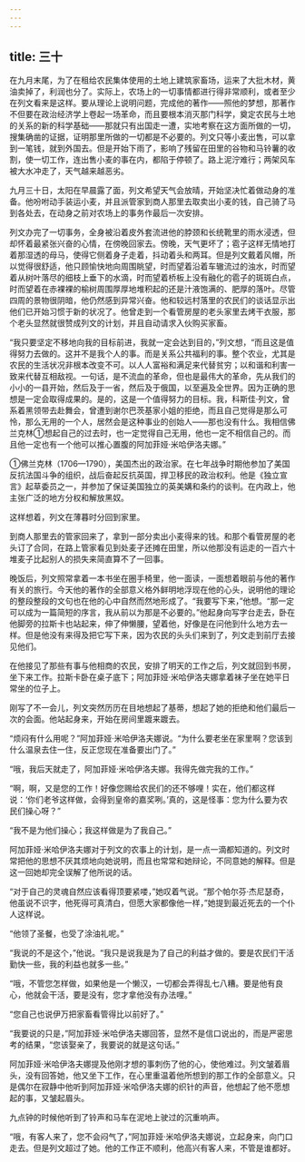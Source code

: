 ```yaml
---
---
---
```

title: 三十
---



在九月末尾，为了在租给农民集体使用的土地上建筑家畜场，运来了大批木材，黄油卖掉了，利润也分了。实际上，农场上的一切事情都进行得非常顺利，或者至少在列文看来是这样。要从理论上说明问题，完成他的著作——照他的梦想，那著作不但要在政治经济学上卷起一场革命，而且要根本消灭那门科学，奠定农民与土地的关系的新的科学基础——那就只有出国走一遭，实地考察在这方面所做的一切，搜集确凿的证据，证明那里所做的一切都是不必要的。列文只等小麦出售，可以拿到一笔钱，就到外国去。但是开始下雨了，影响了残留在田里的谷物和马铃薯的收割，使一切工作，连出售小麦的事在内，都陷于停顿了。路上泥泞难行；两架风车被大水冲走了，天气越来越恶劣。

九月三十日，太阳在早晨露了面，列文希望天气会放晴，开始坚决忙着做动身的准备。他吩咐动手装运小麦，并且派管家到商人那里去取卖出小麦的钱，自己骑了马到各处去，在动身之前对农场上的事务作最后一次安排。

列文办完了一切事务，全身被沿着皮外套流进他的脖颈和长统靴里的雨水浸透，但却怀着最紧张兴奋的心情，在傍晚回家去。傍晚，天气更坏了；雹子这样无情地打着那湿透的母马，使得它侧着身子走着，抖动着头和两耳。但是列文戴着风帽，所以觉得很舒适，他只顾愉快地向周围眺望，时而望着沿着车辙流过的浊水，时而望着从树叶落尽的细枝上垂下的水滴，时而望着桥板上没有融化的雹子的斑斑白点，时而望着在赤裸裸的榆树周围厚厚地堆积起的还是汁液饱满的、肥厚的落叶。尽管四周的景物很阴暗，他仍然感到异常兴奋。他和较远村落里的农民们的谈话显示出他们已开始习惯于新的状况了。他曾走到一个看管房屋的老头家里去烤干衣服，那个老头显然就很赞成列文的计划，并且自动请求入伙购买家畜。

“我只要坚定不移地向我的目标前进，我就一定会达到目的，”列文想，“而且这是值得努力去做的。这并不是我个人的事。而是关系公共福利的事。整个农业，尤其是农民的生活状况非根本改变不可。以人人富裕和满足来代替贫穷；以和谐和利害一致来代替互相敌视。一句话，是不流血的革命，但也是最伟大的革命，先从我们的小小的一县开始，然后及于一省，然后及于俄国，以至遍及全世界。因为正确的思想是一定会取得成果的。是的，这是一个值得努力的目标。我，科斯佳·列文，曾系着黑领带去赴舞会，曾遭到谢尔巴茨基家小姐的拒绝，而且自己觉得是那么可怜，那么无用的一个人，居然会是这种事业的创始人——那也没有什么。我相信佛兰克林①想起自己的过去时，也一定觉得自己无用，他也一定不相信自己的。而且他一定也有一个他可以推心置腹的阿加菲娅·米哈伊洛夫娜。”



①佛兰克林（1706—1790），美国杰出的政治家。在七年战争时期他参加了美国反抗法国斗争的组织，战后奋起反抗英国，捍卫移民的政治权利。他是《独立宣言》起草委员之一，并参加了保证美国独立的英美媾和条约的谈判。在内政上，他主张广泛的地方分权和解放黑奴。

这样想着，列文在薄暮时分回到家里。

到商人那里去的管家回来了，拿到一部分卖出小麦得来的钱。和那个看管房屋的老头订了合同，在路上管家看见到处麦子还摊在田里，所以他那没有运走的一百六十堆麦子比起别人的损失来简直算不了一回事。

晚饭后，列文照常拿着一本书坐在圈手椅里，他一面读，一面想着眼前与他的著作有关的旅行。今天他的著作的全部意义格外鲜明地浮现在他的心头，说明他的理论的整段整段的文句也在他的心中自然而然地形成了。“我要写下来，”他想。“那一定可以成为一篇简短的序言，我从前以为那是不必要的。”他起身向写字台走去，卧在他脚旁的拉斯卡也站起来，伸了伸懒腰，望着他，好像是在问他到什么地方去一样。但是他没有来得及把它写下来，因为农民的头头们来到了，列文走到前厅去接见他们。

在他接见了那些有事与他相商的农民，安排了明天的工作之后，列文就回到书房，坐下来工作。拉斯卡卧在桌子底下；阿加菲娅·米哈伊洛夫娜拿着袜子坐在她平日常坐的位子上。

刚写了不一会儿，列文突然历历在目地想起了基蒂，想起了她的拒绝和他们最后一次的会面。他站起身来，开始在房间里踱来踱去。

“烦闷有什么用呢？”阿加菲娅·米哈伊洛夫娜说。“为什么要老坐在家里啊？您该到什么温泉去住一住，反正您现在准备要出门了。”

“哦，我后天就走了，阿加菲娅·米哈伊洛夫娜。我得先做完我的工作。”

“啊，啊，又是您的工作！好像您赐给农民们的还不够哩！实在，他们都这样说：‘你们老爷这样做，会得到皇帝的嘉奖咧。’真的，这是怪事：您为什么要为农民们操心呀？”

“我不是为他们操心；我这样做是为了我自己。”

阿加菲娅·米哈伊洛夫娜对于列文的农事上的计划，是一点一滴都知道的。列文时常把他的思想不厌其烦地向她说明，而且也常常和她辩论，不同意她的解释。但是这一回她却完全误解了他所说的话。

“对于自己的灵魂自然应该看得顶要紧喽，”她叹着气说。“那个帕尔芬·杰尼瑟奇，他虽说不识字，他死得可真清白，但愿大家都像他一样，”她提到最近死去的一个仆人这样说。

“他领了圣餐，也受了涂油礼呢。”

“我说的不是这个，”他说。“我只是说我是为了自己的利益才做的。要是农民们干活勤快一些，我的利益也就多一些。”

“哦，不管您怎样做，如果他是一个懒汉，一切都会弄得乱七八糟。要是他有良心，他就会干活，要是没有，您才拿他没有办法哩。”

“您自己也说伊万把家畜看管得比以前好了。”

“我要说的只是，”阿加菲娅·米哈伊洛夫娜回答，显然不是信口说出的，而是严密思考的结果，“您该娶亲了，我要说的就是这句话。”

阿加菲娅·米哈伊洛夫娜提及他刚才想的事刺伤了他的心，使他难过。列文皱着眉头，没有回答她，他又坐下工作，在心里重温着他所想到的那工作的全部意义。只是偶尔在寂静中他听到阿加菲娅·米哈伊洛夫娜的织针的声音，他想起了他不愿想起的事，又皱起眉头。

九点钟的时候他听到了铃声和马车在泥地上驶过的沉重响声。

“哦，有客人来了，您不会闷气了，”阿加菲娅·米哈伊洛夫娜说，立起身来，向门口走去。但是列文超过了她。他的工作正不顺利，他高兴有客人来，不管是谁都好。